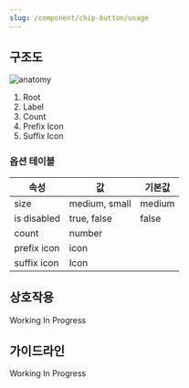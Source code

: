 ```yaml
---
slug: /component/chip-button/usage
---
```


## 구조도

<Anatomy>![anatomy](./anatomy.png)</Anatomy>

1. Root
2. Label
3. Count
4. Prefix Icon
5. Suffix Icon

### 옵션 테이블

| 속성        | 값            | 기본값 |
| ----------- | ------------- | ------ |
| size        | medium, small | medium |
| is disabled | true, false   | false  |
| count       | number        |        |
| prefix icon | icon          |        |
| suffix icon | Icon          |        |

## 상호작용

Working In Progress

## 가이드라인

Working In Progress
